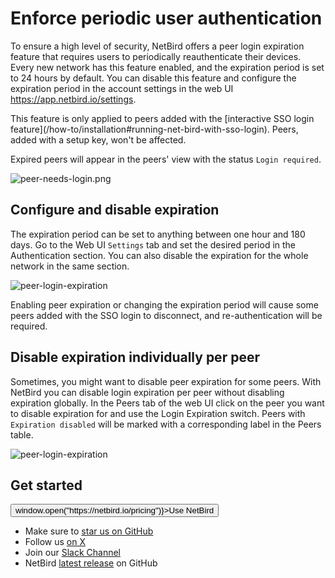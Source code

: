 
# Enforce periodic user authentication

To ensure a high level of security, NetBird offers a peer login expiration feature that requires users to periodically reauthenticate their devices.
Every new network has this feature enabled, and the expiration period is set to 24 hours by default. You can disable this feature and configure the expiration period in the account settings in the web UI https://app.netbird.io/settings.

<Note>
    This feature is only applied to peers added with the [interactive SSO login feature](/how-to/installation#running-net-bird-with-sso-login). Peers, added with a setup key, won't be affected.
</Note>

Expired peers will appear in the peers' view with the status `Login required`.

<p>
    <img src="/docs-static/img/how-to-guides/peer-needs-login.png" alt="peer-needs-login.png" className="imagewrapper-big"/>
</p>

## Configure and disable expiration
The expiration period can be set to anything between one hour and 180 days.
Go to the Web UI `Settings` tab and set the desired period in the Authentication section.
You can also disable the expiration for the whole network in the same section.

<p>
    <img src="/docs-static/img/how-to-guides/peer-login-expiration.png" alt="peer-login-expiration" className="imagewrapper-big"/>
</p>


<Note>
    Enabling peer expiration or changing the expiration period will cause some peers added with the SSO login to disconnect,
    and re-authentication will be required.
</Note>

## Disable expiration individually per peer
Sometimes, you might want to disable peer expiration for some peers.
With NetBird you can disable login expiration per peer without disabling expiration globally.
In the Peers tab of the web UI click on the peer you want to disable expiration for and use the Login Expiration switch.
Peers with `Expiration disabled` will be marked with a corresponding label in the Peers table.

<p>
    <img src="/docs-static/img/how-to-guides/individual-peer-login-expiration.png" alt="peer-login-expiration" className="imagewrapper-big"/>
</p>

## Get started
<p float="center" >
    <Button name="button" className="button-5" onClick={() => window.open("https://netbird.io/pricing")}>Use NetBird</Button>
</p>

- Make sure to [star us on GitHub](https://github.com/netbirdio/netbird)
- Follow us [on X](https://x.com/netbird)
- Join our [Slack Channel](/slack-url)
- NetBird [latest release](https://github.com/netbirdio/netbird/releases) on GitHub